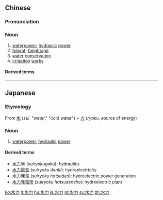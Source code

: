 ==Chinese==
{{zh-forms}}

===Pronunciation===
{{zh-pron
|m=shuǐlì
|c=seoi2 lik6
|mn=qz:chúi-lia̍k/tw,xm,zz:chúi-le̍k
|cat=n
}}

===Noun===
{{zh-noun}}

# [[waterpower]]; [[hydraulic]] [[power]]
# [[freight]]; [[freightage]]
# [[water]] [[conservation]]
# [[irrigation]] [[works]]

====Derived terms====
{{zh-der|水力劈裂|水力學|水力壓裂}}

----

==Japanese==
{{ja-kanjitab|すい|りょく|yomi=on}}

===Etymology===
From [[水]] (''sui'', "water," "cold water") + [[力]] (''ryoku'', source of energy)

===Noun===
{{ja-noun|すいりょく}}

# [[waterpower]], [[hydraulic]] [[power]]

====Derived terms====
* [[水力学]] (''suiryokugaku''): hydraulics
* [[水力電気]] (''suiryoku denki''): hydroelectricity
* [[水力発電]] (''suiryoku hatsuden''): hydroelectric power generation
* [[水力発電所]] (''suiryoku hatsudensho''): hydroelectric plant

[[ko:水力]]
[[lt:水力]]
[[hu:水力]]
[[ja:水力]]
[[pt:水力]]
[[sv:水力]]
[[zh:水力]]